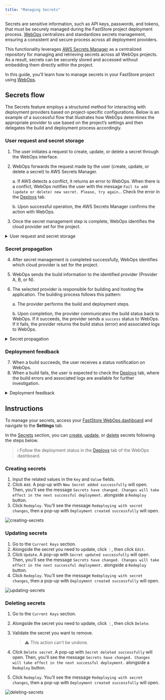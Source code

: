 ---
title: "Managing Secrets"
---

Secrets are sensitive information, such as API keys, passwords, and tokens, that must be securely managed during the FastStore project deployment process. [WebOps](https://developers.vtex.com/docs/guides/faststore/1-onboarding-overview) centralizes and standardizes secrets management, ensuring a consistent and secure process across all deployment providers.

This functionality leverages [AWS Secrets Manager](https://aws.amazon.com/pt/secrets-manager/) as a centralized repository for managing and retrieving secrets across all WebOps projects. As a result, secrets can be securely stored and accessed without embedding them directly within the project.

In this guide, you'll learn how to manage secrets in your FastStore project using [WebOps](https://developers.vtex.com/docs/guides/faststore/1-onboarding-overview).

## Secrets flow

The Secrets feature employs a structured method for interacting with deployment providers based on project-specific configurations. Below is an example of a successful flow that illustrates how WebOps determines the appropriate provider to use based on the project’s settings and then delegates the build and deployment process accordingly.

### User request and secret storage

1. The user initiates a request to create, update, or delete a secret through the WebOps interface.
2. WebOps forwards the request made by the user (create, update, or delete a secret) to AWS Secrets Manager.
  
   a. If AWS detects a conflict, it returns an error to WebOps. When there is a conflict, WebOps notifies the user with the message `Fail to add (update or delete) new secret. Please, try again.`. Check the error in the [Deploys](https://developers.vtex.com/docs/guides/faststore/1-onboarding-dashboard#deploys) tab.
    
   b. Upon successful operation, the AWS Secrets Manager confirms the action with WebOps.
3. Once the secret management step is complete, WebOps identifies the cloud provider set for the project.

<details>
<summary>User request and secret storage</summary>

```mermaid
sequenceDiagram
  actor A1 as User
  participant WebOps as WebOps
  participant AWS as AWS Secrets Manager

  %% 1. User initiates secret creation/update/deletion
  A1 ->> WebOps: Request to create/update/delete secret

  %% 2. WebOps stores secret in AWS Secrets Manager
  WebOps ->> AWS: Store/Update/Delete secret

  alt Update Conflict Detected
    AWS -->> WebOps: Conflict/Error
    WebOps -->> A1: Prompt to retry update
    A1 ->> WebOps: Retry update request
    WebOps ->> AWS: Retry store/update secret
    AWS -->> WebOps: Confirm secret storage/update/deletion
  else No Conflict/Error
    AWS -->> WebOps: Confirm secret storage/update/deletion
  end

  %% 3. WebOps determines which provider to use for build/deployment
  WebOps ->> WebOps: Identify cloud provider
```

</details>

### Secret propagation

4. After secret management is completed successfully, WebOps identifies which cloud provider is set for the project.
5. WebOps sends the build information to the identified provider (Provider A, B, or N).
6. The selected provider is responsible for building and hosting the application. The building process follows this pattern:
  
    a. The provider performs the build and deployment steps.

    b. Upon completion, the provider communicates the build status back to WebOps. If it succeeds, the provider sends a `success` status to WebOps. If it fails, the provider returns the build status (error) and associated logs to WebOps.

<details>
<summary>Secret propagation</summary>

 ```mermaid
sequenceDiagram
  participant WebOps as WebOps
  participant AWS as AWS Secrets Manager
  participant Provider A as Provider A
  participant Provider B as Provider B
  participant Provider N as Provider N

 %% 4. Build flow with secrets propagation
  Note right of WebOps: Decision: Choose provider based on project configuration

  alt If Provider A
    WebOps ->> Provider A: Send build info
    Provider A ->> Provider A: Build and host application
    alt Build success
      Provider A -->> WebOps: Send build status (success)
    else Build failed
      Provider A -->> WebOps: Send build status and logs (error)
      Note right of WebOps: Error visible in Deploys tab
    end
  else If Provider B
    WebOps ->> Provider B: Send build info
    Provider B ->> Provider B: Build and host application
    alt Build success
      Provider B -->> WebOps: Send build status (success)
    else Build failed
      Provider B -->> WebOps: Send build status and logs (error)
      Note right of WebOps: Error visible in Deploys tab
    end
  else If Provider N
    WebOps ->> Provider N: Send build info
    Provider N ->> Provider N: Build and host application
    alt Build success
      Provider N -->> WebOps: Send build status (success)
    else Build failed
      Provider N -->> WebOps: Send build status and logs (error)
      Note right of WebOps: Error visible in Deploys tab
    end
  end
```

</details>

### Deployment feedback

7. When a build succeeds, the user receives a status notification on WebOps. 
8. When a build fails, the user is expected to check the [Deploys](https://developers.vtex.com/docs/guides/faststore/1-onboarding-dashboard#deploys) tab, where the build errors and associated logs are available for further investigation.

<details>
<summary>Deployment feedback</summary>

```mermaid
sequenceDiagram
  actor A1 as User
  participant WebOps as WebOps

  %% 5. Feedback to user
  alt Build successful
    WebOps -->> A1: Status notification
  else Build failed
    Note left of WebOps: No message is sent to the user. Check the Deploys tab for logs.
  end
```

</details>

## Instructions

To manage your secrets, access your [FastStore WebOps dashboard](https://developers.vtex.com/docs/guides/faststore/1-onboarding-dashboard) and navigate to the **Settings** tab.

In the [Secrets](https://developers.vtex.com/docs/guides/faststore/1-onboarding-dashboard#secrets) section, you can [create](#creating-secrets), [update](#updating-secrets), or [delete](#deleting-secrets) secrets following the steps below.

>ℹ Follow the deployment status in the [Deploys](https://developers.vtex.com/docs/guides/faststore/1-onboarding-dashboard#deploys) tab of the WebOps dashboard.

### Creating secrets

1. Input the related values in the `Key` and `Value` fields.
2. Click `Add`. A pop-up with `New Secret added successfully` will open. Then, you'll see the message `Secrets have changed. Changes will take effect in the next successful deployment.` alongside a `Redeploy` button.
3. Click `Redeploy`. You’ll see the message `Redeploying with secret changes`, then a pop-up with `Deployment created successfully` will open.

![creating-secrets](https://vtexhelp.vtexassets.com/assets/docs/src/creating-secrets___14633df5e1e1385934d7f0854f00d340.gif)

### Updating secrets

1. Go to the `Current Keys` section.
2. Alongside the secret you need to update, click `⋮`, then click `Edit`.
3. Click `Update`.  A pop-up with `Secret updated successfully` will open. Then, you'll see the message `Secrets have changed. Changes will take effect in the next successful deployment.` alongside a `Redeploy` button.
4. Click `Redeploy`. You’ll see the message `Redeploying with secret changes`, then a pop-up with `Deployment created successfully` will open.

![updating-secrets]()

### Deleting secrets

1. Go to the `Current Keys` section.
2. Alongside the secret you need to update, click `⋮`, then click `Delete`.
3. Validate the secret you want to remove. 

   >⚠ This action can’t be undone.

4. Click `Delete secret`. A pop-up with `Secret deleted successfully` will open. Then, you'll see the message `Secrets have changed. Changes will take effect in the next successful deployment.` alongside a `Redeploy` button.
5. Click `Redeploy`. You’ll see the message `Redeploying with secret changes`, then a pop-up with `Deployment created successfully` will open.

![deleting-secrets]()
